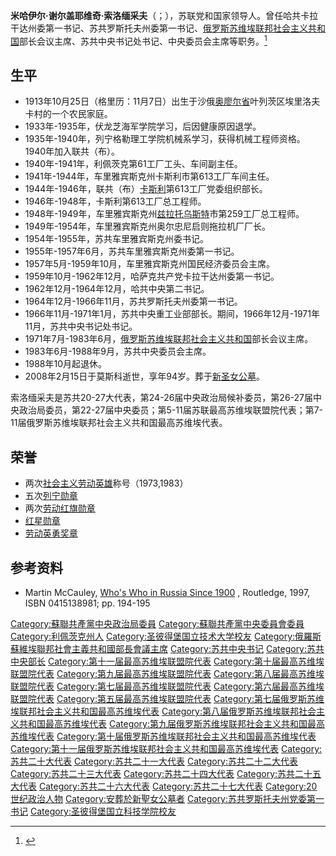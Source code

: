 {{Infobox Officeholder
|name         = 米哈伊尔·谢尔盖耶维奇·索洛缅采夫<br/> <small>Михаи́л Серге́евич Соло́менцев</small>
|image        = Mikhail Solomentsev.jpg
|order        = [[俄罗斯苏维埃联邦社会主义共和国|俄罗斯苏维埃联邦社会主义共和国]]部长会议主席
|term_start   = 1971年7月28日
|term_end     = 1983年6月24日
|predecessor  = [[根纳季·伊万诺维奇·沃罗诺夫|根纳季·伊万诺维奇·沃罗诺夫]] 
|successor    = [[维塔利·沃罗特尼科夫|维塔利·沃罗特尼科夫]] 
|birth_date   = {{birth date|1913|11|7|df=y}}
|birth_place  = {{flag|Russian Empire}}[[奥廖尔省|奥廖尔省]]叶列茨区埃里洛夫卡村
|death_date   = {{death date and age|2008|2|15|1913|11|7|df=y}}
|death_place  = {{RUS}}[[莫斯科|莫斯科]]
|nationality  = {{flag|Russian Empire}}（1913－1917）<br>{{flag|Russian SFSR|1918}}（1917-1922）<br>{{URS}}（1922－1991）<br>{{RUS}}（1992—2008）
|party        = [[苏联共产党|苏联共产党]]
|awards= {{{!}} style="background: transparent"
{{!}} {{社会主义劳动英雄|1973}} {{!!}} {{社会主义劳动英雄|1983}}
{{!}}}
{{{!}} style="background: transparent"
{{!}} {{列宁勋章}}{{!!}}{{列宁勋章}}{{!!}}{{列宁勋章}}{{!!}}{{列宁勋章}}
{{!}}-
{{!}} {{列宁勋章}}{{!!}}{{劳动红旗勋章}}{{!!}}{{劳动红旗勋章}}{{!!}}{{红星勋章}}
{{!}}}
}}
'''米哈伊尔·谢尔盖耶维奇·索洛缅采夫'''（{{lang-ru|'''Михаи́л Серге́евич Соло́менцев'''}}；{{bd|1913年|11月7日|2008年|2月15日|catIdx=Соло́менцев}}），苏联党和国家领导人。曾任哈共卡拉干达州委第一书记、苏共罗斯托夫州委第一书记、[[俄罗斯苏维埃联邦社会主义共和国|俄罗斯苏维埃联邦社会主义共和国]]部长会议主席、苏共中央书记处书记、中央委员会主席等职务。<ref>{{Cite web|title=Справочник по истории Коммунистической партии и Советского Союза 1898 - 1991|url=http://www.knowbysight.info/SSS/09524.asp}}</ref>

== 生平 ==
* 1913年10月25日（格里历：11月7日）出生于沙俄[[奥廖尔省|奥廖尔省]]叶列茨区埃里洛夫卡村的一个农民家庭。
* 1933年-1935年，伏龙芝海军学院学习，后因健康原因退学。
* 1935年-1940年，列宁格勒理工学院机械系学习，获得机械工程师资格。1940年加入联共（布）。
* 1940年-1941年，利佩茨克第61工厂工头、车间副主任。
* 1941年-1944年，车里雅宾斯克州卡斯利市第613工厂车间主任。
* 1944年-1946年，联共（布）[[卡斯利|卡斯利]]第613工厂党委组织部长。
* 1946年-1948年，卡斯利第613工厂总工程师。
* 1948年-1949年，车里雅宾斯克州[[兹拉托乌斯特|兹拉托乌斯特]]市第259工厂总工程师。
* 1949年-1954年，车里雅宾斯克州奥尔忠尼启则拖拉机厂厂长。
* 1954年-1955年，苏共车里雅宾斯克州委书记。
* 1955年-1957年6月，苏共车里雅宾斯克州委第一书记。
* 1957年5月-1959年10月，车里雅宾斯克州国民经济委员会主席。
* 1959年10月-1962年12月，哈萨克共产党卡拉干达州委第一书记。
* 1962年12月-1964年12月，哈共中央第二书记。
* 1964年12月-1966年11月，苏共罗斯托夫州委第一书记。
* 1966年11月-1971年1月，苏共中央重工业部部长。期间，1966年12月-1971年11月，苏共中央书记处书记。
* 1971年7月-1983年6月，[[俄罗斯苏维埃联邦社会主义共和国|俄罗斯苏维埃联邦社会主义共和国]]部长会议主席。
* 1983年6月-1988年9月，苏共中央委员会主席。
* 1988年10月起退休。
* 2008年2月15日于莫斯科逝世，享年94岁。葬于[[新圣女公墓|新圣女公墓]]。
索洛缅采夫是苏共20-27大代表，第24-26届中央政治局候补委员，第26-27届中央政治局委员，第22-27届中央委员；第5-11届苏联最高苏维埃联盟院代表；第7-11届俄罗斯苏维埃联邦社会主义共和国最高苏维埃代表。

== 荣誉 ==
* 两次[[社会主义劳动英雄|社会主义劳动英雄]]称号（1973,1983）
* 五次[[列宁勋章|列宁勋章]]
* 两次[[劳动红旗勋章|劳动红旗勋章]]
* [[红星勋章|红星勋章]]
* [[劳动英勇奖章|劳动英勇奖章]]

== 参考资料 ==
{{Reflist}}
*Martin McCauley, [http://books.google.com/books?id=__mNqjFLh5kC&printsec=frontcover&dq=Who's+Who+in+Russia+Since+1900,+Martin+McCauley&hl=en&ei=a2wyTdDANIKclgejsuzaCg&sa=X&oi=book_result&ct=result&resnum=1&ved=0CC8Q6AEwAA#v=onepage&q=dolgikh&f=false Who's Who in Russia Since 1900] {{Wayback|url=http://books.google.com/books?id=__mNqjFLh5kC&printsec=frontcover&dq=Who%27s+Who+in+Russia+Since+1900%2C+Martin+McCauley&hl=en&ei=a2wyTdDANIKclgejsuzaCg&sa=X&oi=book_result&ct=result&resnum=1&ved=0CC8Q6AEwAA#v=onepage&q=dolgikh&f=false |date=20211228144759 }}, Routledge, 1997, ISBN 0415138981; pp. 194-195

{{Prime Ministers of Russia}}
{{Brezhnev Era}}
{{Authority control}}
{{DEFAULTSORT:Solomentsev, Mikhail Sergeevich }}
[[Category:蘇聯共產黨中央政治局委員|Category:蘇聯共產黨中央政治局委員]]
[[Category:蘇聯共產黨中央委員會委員|Category:蘇聯共產黨中央委員會委員]]
[[Category:利佩茨克州人|Category:利佩茨克州人]]
[[Category:圣彼得堡国立技术大学校友|Category:圣彼得堡国立技术大学校友]]
[[Category:俄羅斯蘇維埃聯邦社會主義共和國部長會議主席|Category:俄羅斯蘇維埃聯邦社會主義共和國部長會議主席]]
[[Category:苏共中央书记|Category:苏共中央书记]]
[[Category:苏共中央部长|Category:苏共中央部长]]
[[Category:第十一届最高苏维埃联盟院代表|Category:第十一届最高苏维埃联盟院代表]]
[[Category:第十届最高苏维埃联盟院代表|Category:第十届最高苏维埃联盟院代表]]
[[Category:第九届最高苏维埃联盟院代表|Category:第九届最高苏维埃联盟院代表]]
[[Category:第八届最高苏维埃联盟院代表|Category:第八届最高苏维埃联盟院代表]]
[[Category:第七届最高苏维埃联盟院代表|Category:第七届最高苏维埃联盟院代表]]
[[Category:第六届最高苏维埃联盟院代表|Category:第六届最高苏维埃联盟院代表]]
[[Category:第五届最高苏维埃联盟院代表|Category:第五届最高苏维埃联盟院代表]]
[[Category:第七届俄罗斯苏维埃联邦社会主义共和国最高苏维埃代表|Category:第七届俄罗斯苏维埃联邦社会主义共和国最高苏维埃代表]]
[[Category:第八届俄罗斯苏维埃联邦社会主义共和国最高苏维埃代表|Category:第八届俄罗斯苏维埃联邦社会主义共和国最高苏维埃代表]]
[[Category:第九届俄罗斯苏维埃联邦社会主义共和国最高苏维埃代表|Category:第九届俄罗斯苏维埃联邦社会主义共和国最高苏维埃代表]]
[[Category:第十届俄罗斯苏维埃联邦社会主义共和国最高苏维埃代表|Category:第十届俄罗斯苏维埃联邦社会主义共和国最高苏维埃代表]]
[[Category:第十一届俄罗斯苏维埃联邦社会主义共和国最高苏维埃代表|Category:第十一届俄罗斯苏维埃联邦社会主义共和国最高苏维埃代表]]
[[Category:苏共二十大代表|Category:苏共二十大代表]]
[[Category:苏共二十一大代表|Category:苏共二十一大代表]]
[[Category:苏共二十二大代表|Category:苏共二十二大代表]]
[[Category:苏共二十三大代表|Category:苏共二十三大代表]]
[[Category:苏共二十四大代表|Category:苏共二十四大代表]]
[[Category:苏共二十五大代表|Category:苏共二十五大代表]]
[[Category:苏共二十六大代表|Category:苏共二十六大代表]]
[[Category:苏共二十七大代表|Category:苏共二十七大代表]]
[[Category:20世纪政治人物|Category:20世纪政治人物]]
[[Category:安葬於新聖女公墓者|Category:安葬於新聖女公墓者]]
[[Category:苏共罗斯托夫州党委第一书记|Category:苏共罗斯托夫州党委第一书记]]
[[Category:圣彼得堡国立科技学院校友|Category:圣彼得堡国立科技学院校友]]